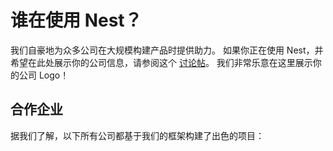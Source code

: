 # 谁在使用 Nest？

我们自豪地为众多公司在大规模构建产品时提供助力。
如果你正在使用 Nest，并希望在此处展示你的公司信息，请参阅这个 [讨论帖](https://github.com/nestjs/nest/issues/1006)。
我们非常乐意在这里展示你的公司 Logo！

## 合作企业

据我们了解，以下所有公司都基于我们的框架构建了出色的项目：
